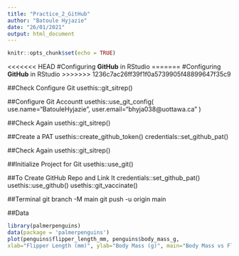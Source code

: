 ```yaml
---
title: "Practice_2_GitHub"
author: "Batoule Hyjazie"
date: "26/01/2021"
output: html_document
---
```


```r
knitr::opts_chunk$set(echo = TRUE)
```

<<<<<<< HEAD
#Configuring __GitHub__ in RStudio 
=======
#Configuring __GitHub__ in RStudio
>>>>>>> 1236c7ac26ff39f1f0a5739905f48899647f35c9

##Check Configure Git
usethis::git_sitrep()

##Configure Git Accountt
usethis::use_git_config(
  use.name="BatouleHyjazie",
  user.email="bhyja038@uottawa.ca"
)

##Check Again
usethis::git_sitrep()

##Create a PAT
usethis::create_github_token()
credentials::set_github_pat()

##Check Again
usethis::git_sitrep()

##Initialize Project for Git
usethis::use_git()

##To Create GitHub Repo and Link It
credentials::set_github_pat()
usethis::use_github()
usethis::git_vaccinate()

##Terminal
git branch -M main
git push -u origin main

##Data
```r
library(palmerpenguins)
data(package = 'palmerpenguins')
plot(penguins$flipper_length_mm, penguins$body_mass_g, 
xlab="Flipper Length (mm)", ylab="Body Mass (g)", main="Body Mass vs Flipper Length")
```
